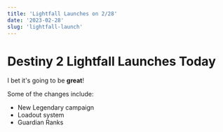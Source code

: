```yaml
---
title: 'Lightfall Launches on 2/28'
date: '2023-02-28'
slug: 'lightfall-launch'
---
```


# Destiny 2 Lightfall Launches Today

I bet it's going to be **great**!

Some of the changes include:

- New Legendary campaign
- Loadout system
- Guardian Ranks
